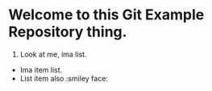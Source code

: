# Welcome to this Git Example Repository thing.

1. Look at me, ima list.
  * Ima item list.
  * List item also
:smiley face:
